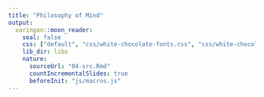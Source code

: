```yaml
---
title: "Philosophy of Mind"
output:
  xaringan::moon_reader:
    seal: false
    css: ["default", "css/white-chocolate-fonts.css", "css/white-chocolate.css"]
    lib_dir: libs
    nature:
      sourceUrl: "04-src.Rmd"
      countIncrementalSlides: true
      beforeInit: "js/macros.js" 
--- 
```

